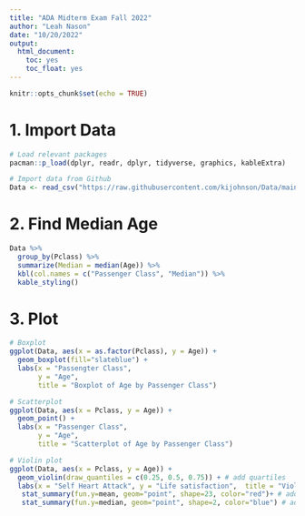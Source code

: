 ```yaml
---
title: "ADA Midterm Exam Fall 2022"
author: "Leah Nason"
date: "10/20/2022"
output: 
  html_document:
    toc: yes
    toc_float: yes
---
```


```r
knitr::opts_chunk$set(echo = TRUE)
```

# 1. Import Data 

```r

# Load relevant packages
pacman::p_load(dplyr, readr, dplyr, tidyverse, graphics, kableExtra)

# Import data from Github 
Data <- read_csv("https://raw.githubusercontent.com/kijohnson/Data/main/titanic.csv")

```

# 2. Find Median Age

```r

Data %>%
  group_by(Pclass) %>%
  summarize(Median = median(Age)) %>%
  kbl(col.names = c("Passenger Class", "Median")) %>%
  kable_styling() 

```

# 3. Plot

```r

# Boxplot
ggplot(Data, aes(x = as.factor(Pclass), y = Age)) +
  geom_boxplot(fill="slateblue") +
  labs(x = "Passengter Class",
       y = "Age",
       title = "Boxplot of Age by Passenger Class") 

# Scatterplot
ggplot(Data, aes(x = Pclass, y = Age)) +
  geom_point() +
  labs(x = "Passenger Class",
       y = "Age",
       title = "Scatterplot of Age by Passenger Class")

# Violin plot
ggplot(Data, aes(x = Pclass, y = Age)) +
  geom_violin(draw_quantiles = c(0.25, 0.5, 0.75)) + # add quartiles
  labs(x = "Self Heart Attack", y = "Life satisfaction",  title = "Violin plot")+
   stat_summary(fun.y=mean, geom="point", shape=23, color="red")+ # add the mean
   stat_summary(fun.y=median, geom="point", shape=2, color="blue") # add median

```